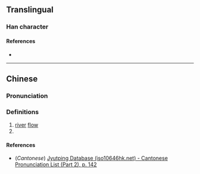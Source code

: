 {{character info/new}}
==Translingual==

===Han character===
{{Han char|rn=85|rad=水|as=10|sn=13|four=34132|canj=EGRV|ids=⿰氵袁}}

====References====
* {{Han ref|kx=0639.180|dkj=17928|dj=1046.100|hdz=31693.060|uh=6E92|ud=28306|bh=DE5F|bd=56927}}

----

==Chinese==
{{zh-forms}}

===Pronunciation===
{{zh-pron
|m=yuán
|c=jyun4
|mc=y
|oc=y
|ma=
|cat=n,pn
}}

===Definitions===
{{zh-hanzi}}

# [[river]] [[flow]]
# {{surname|lang=zh}}

====References====
* (''Cantonese'') [http://www.iso10646hk.net/jp/document/download.jsp Jyutping Database (iso10646hk.net) - Cantonese Pronunciation List (Part 2), p. 142]